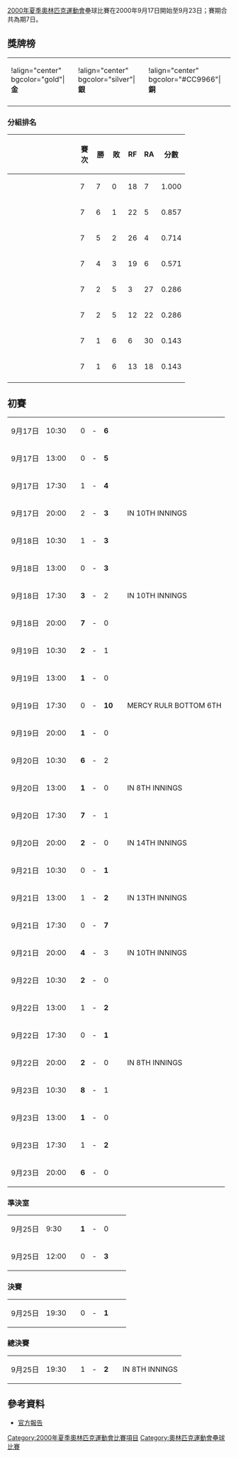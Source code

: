 [[2000年夏季奧林匹克運動會|2000年夏季奧林匹克運動會]]壘球比賽在2000年9月17日開始至9月23日；賽期合共為期7日。

==獎牌榜==
{| class="wikitable"
|!align="center" bgcolor="gold"|'''金'''
|!align="center" bgcolor="silver"|'''銀'''
|!align="center" bgcolor="#CC9966"|'''銅'''
|- valign=top
| {{USA}}
| {{JPN}}
| {{AUS}}
|}

===分組排名===
{| border=1 cellpadding=5 cellspacing=0
!bgcolor="#efefef" width="140"| 
!bgcolor="#efefef" width="20"|賽次
!bgcolor="#efefef" width="20"|勝
!bgcolor="#efefef" width="20"|敗
!bgcolor="#efefef" width="20"|RF
!bgcolor="#efefef" width="20"|RA
!bgcolor="#efefef" width="20"|分數
|- align=center bgcolor="#ffffcc"
|align=left| {{flagIOC|JPN|2000年夏季}}
|7 ||7 ||0 ||18 ||7 ||1.000
|- align=center bgcolor="#ffffcc"
|align=left| {{flagIOC|AUS|2000年夏季}}
|7 ||6 ||1 ||22 ||5 ||0.857
|- align=center bgcolor="#ffffcc"
|align=left| {{flagIOC|CHN|2000年夏季}}
|7 ||5 ||2 ||26 ||4 ||0.714
|- align=center bgcolor="#ffffcc"
|align=left| {{flagIOC|USA|2000年夏季}}
|7 ||4 ||3 ||19 ||6 ||0.571
|- align=center
|align=left| {{flagIOC|ITA|2000年夏季}}
|7 ||2 ||5 ||3 ||27 ||0.286
|- align=center
|align=left| {{flagIOC|NED|2000年夏季}} 
|7 ||2 ||5 ||12 ||22 ||0.286
|- align=center
|align=left| {{flagIOC|CUB|2000年夏季}}
|7 ||1 ||6 ||6 ||30 ||0.143
|- align=center
|align=left| {{flagIOC|CAN|2000年夏季}}
|7 ||1 ||6 ||13 ||18 ||0.143
|-
|}

==初賽==
{| 
|-
| 9月17日 || 10:30 || {{flagIOC|CAN|2000年夏季}} || 0 || - || '''6''' || '''{{flagIOC|USA|2000年夏季}}''' || 
|-
| 9月17日 || 13:00 || {{flagIOC|ITA|2000年夏季}} || 0 || - || '''5''' || '''{{flagIOC|CHN|2000年夏季}}''' || 
|-
| 9月17日 || 17:30 || {{flagIOC|CUB|2000年夏季}} || 1 || - || '''4''' || '''{{flagIOC|JPN|2000年夏季}}''' || 
|-
| 9月17日 || 20:00 || {{flagIOC|NZL|2000年夏季}} || 2 || - || '''3''' || '''{{flagIOC|AUS|2000年夏季}}''' || IN 10TH INNINGS
|-
| 9月18日 || 10:30 || {{flagIOC|CHN|2000年夏季}} || 1 || - || '''3''' || '''{{flagIOC|JPN|2000年夏季}}''' || 
|-
| 9月18日 || 13:00 || {{flagIOC|CUB|2000年夏季}} || 0 || - || '''3''' || '''{{flagIOC|USA|2000年夏季}}''' || 
|-
| 9月18日 || 17:30 || '''{{flagIOC|NZL|2000年夏季}}''' || '''3''' || - || 2 || {{flagIOC|CAN|2000年夏季}} || IN 10TH INNINGS
|-
| 9月18日 || 20:00 || '''{{flagIOC|AUS|2000年夏季}}''' || '''7''' || - || 0 || {{flagIOC|ITA|2000年夏季}} || 
|-
| 9月19日 || 10:30 || '''{{flagIOC|JPN|2000年夏季}}''' || '''2''' || - || 1 || {{flagIOC|USA|2000年夏季}} || 
|-
| 9月19日 || 13:00 || '''{{flagIOC|ITA|2000年夏季}}''' || '''1''' || - || 0 || {{flagIOC|CUB|2000年夏季}} || 
|-
| 9月19日 || 17:30 || {{flagIOC|NZL|2000年夏季}} || 0 || - || '''10''' || '''{{flagIOC|CHN|2000年夏季}}''' || MERCY RULR BOTTOM 6TH
|-
| 9月19日 || 20:00 || '''{{flagIOC|AUS|2000年夏季}}''' || '''1''' || - || 0 || {{flagIOC|CAN|2000年夏季}} || 
|-
| 9月20日 || 10:30 || '''{{flagIOC|NZL|2000年夏季}}''' || '''6''' || - || 2 || {{flagIOC|CUB|2000年夏季}} || 
|-
| 9月20日 || 13:00 || '''{{flagIOC|JPN|2000年夏季}}''' || '''1''' || - || 0 || {{flagIOC|AUS|2000年夏季}} || IN 8TH INNINGS
|-
| 9月20日 || 17:30 || '''{{flagIOC|CAN|2000年夏季}}''' || '''7''' || - || 1 || {{flagIOC|ITA|2000年夏季}} || 
|-
| 9月20日 || 20:00 || '''{{flagIOC|CHN|2000年夏季}}''' || '''2''' || - || 0 || {{flagIOC|USA|2000年夏季}} || IN 14TH INNINGS
|-
| 9月21日 || 10:30 || {{flagIOC|NZL|2000年夏季}} || 0 || - || '''1''' || '''{{flagIOC|ITA|2000年夏季}}''' || 
|-
| 9月21日 || 13:00 || {{flagIOC|USA|2000年夏季}} || 1 || - || '''2''' || '''{{flagIOC|AUS|2000年夏季}}''' || IN 13TH INNINGS
|-
| 9月21日 || 17:30 || {{flagIOC|CUB|2000年夏季}} || 0 || - || '''7''' || '''{{flagIOC|CHN|2000年夏季}}''' || 
|-
| 9月21日 || 20:00 || '''{{flagIOC|JPN|2000年夏季}}''' || '''4''' || - || 3 || {{flagIOC|CAN|2000年夏季}} || IN 10TH INNINGS
|-
| 9月22日 || 10:30 || '''{{flagIOC|USA|2000年夏季}}''' || '''2''' || - || 0 || {{flagIOC|NZL|2000年夏季}} || 
|-
| 9月22日 || 13:00 || {{flagIOC|CAN|2000年夏季}} || 1 || - || '''2''' || '''{{flagIOC|CUB|2000年夏季}}''' || 
|-
| 9月22日 || 17:30 || {{flagIOC|CHN|2000年夏季}} || 0 || - || '''1''' || '''{{flagIOC|AUS|2000年夏季}}''' || 
|-
| 9月22日 || 20:00 || '''{{flagIOC|JPN|2000年夏季}}''' || '''2''' || - || 0 || {{flagIOC|ITA|2000年夏季}} || IN 8TH INNINGS
|-
| 9月23日 || 10:30 || '''{{flagIOC|AUS|2000年夏季}}''' || '''8''' || - || 1 || {{flagIOC|CUB|2000年夏季}} || 
|-
| 9月23日 || 13:00 || '''{{flagIOC|CHN|2000年夏季}}''' || '''1''' || - || 0 || {{flagIOC|CAN|2000年夏季}} || 
|-
| 9月23日 || 17:30 || {{flagIOC|NZL|2000年夏季}} || 1 || - || '''2''' || '''{{flagIOC|JPN|2000年夏季}}''' || 
|-
| 9月23日 || 20:00 || '''{{flagIOC|USA|2000年夏季}}''' || '''6''' || - || 0 || {{flagIOC|ITA|2000年夏季}} || 
|}

===準決室===
{| 
|-
| 9月25日 || 9:30 || '''{{flagIOC|JPN|2000年夏季}}''' || '''1''' || - || 0 || {{flagIOC|AUS|2000年夏季}} || 
|-
| 9月25日 || 12:00 || {{flagIOC|CHN|2000年夏季}} || 0 || - || '''3''' || '''{{flagIOC|USA|2000年夏季}}''' || 
|}

===決賽===
{| 
|-
| 9月25日 || 19:30 || {{flagIOC|AUS|2000年夏季}} || 0 || - || '''1''' || '''{{flagIOC|USA|2000年夏季}}''' || 
|}

===總決賽===
{| 
|-
| 9月25日 || 19:30 || {{flagIOC|JPN|2000年夏季}} || 1 || - || '''2''' || '''{{flagIOC|USA|2000年夏季}}''' || IN 8TH INNINGS
|}

==參考資料==
* [https://web.archive.org/web/20070612020125/http://www.la84foundation.org/5va/reports_frmst.htm 官方報告]

{{2000年夏季奥林匹克运动会比赛项目}}
{{奥林匹克运动会垒球比赛}}

[[Category:2000年夏季奧林匹克運動會比賽項目|Category:2000年夏季奧林匹克運動會比賽項目]]
[[Category:奧林匹克運動會壘球比賽|Category:奧林匹克運動會壘球比賽]]